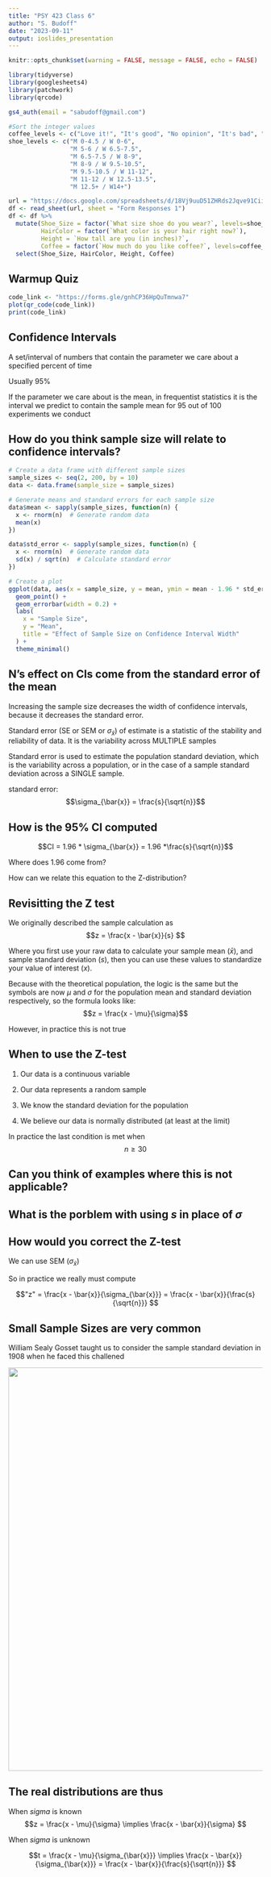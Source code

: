 ```yaml
---
title: "PSY 423 Class 6"
author: "S. Budoff"
date: "2023-09-11"
output: ioslides_presentation
---
```


```r
knitr::opts_chunk$set(warning = FALSE, message = FALSE, echo = FALSE)
```

```r
library(tidyverse)
library(googlesheets4)
library(patchwork)
library(qrcode)

gs4_auth(email = "sabudoff@gmail.com")

#Sort the integer values
coffee_levels <- c("Love it!", "It's good", "No opinion", "It's bad", "Ewwww!")
shoe_levels <- c("M 0-4.5 / W 0-6",
                 "M 5-6 / W 6.5-7.5",
                 "M 6.5-7.5 / W 8-9",
                 "M 8-9 / W 9.5-10.5",
                 "M 9.5-10.5 / W 11-12",
                 "M 11-12 / W 12.5-13.5",
                 "M 12.5+ / W14+")

url = "https://docs.google.com/spreadsheets/d/18Vj9uuD51ZHRds2Jqve91Cii_x46lJJl5ErrEwb4tKs/edit#gid=976217741"
df <- read_sheet(url, sheet = "Form Responses 1")
df <- df %>%
  mutate(Shoe_Size = factor(`What size shoe do you wear?`, levels=shoe_levels),
         HairColor = factor(`What color is your hair right now?`),
         Height = `How tall are you (in inches)?`,
         Coffee = factor(`How much do you like coffee?`, levels=coffee_levels)) %>%
  select(Shoe_Size, HairColor, Height, Coffee)
```

## Warmup Quiz

```r
code_link <- "https://forms.gle/gnhCP36HpQuTmnwa7"
plot(qr_code(code_link))
print(code_link)
```


## Confidence Intervals

A set/interval of numbers that contain the parameter we care about a specified percent of time

Usually 95%

If the parameter we care about is the mean, in frequentist statistics it is the interval we predict to contain the sample mean for 95 out of 100 experiments we conduct


## How do you think sample size will relate to confidence intervals?

```r
# Create a data frame with different sample sizes
sample_sizes <- seq(2, 200, by = 10)
data <- data.frame(sample_size = sample_sizes)

# Generate means and standard errors for each sample size
data$mean <- sapply(sample_sizes, function(n) {
  x <- rnorm(n)  # Generate random data
  mean(x)
})

data$std_error <- sapply(sample_sizes, function(n) {
  x <- rnorm(n)  # Generate random data
  sd(x) / sqrt(n)  # Calculate standard error
})

# Create a plot
ggplot(data, aes(x = sample_size, y = mean, ymin = mean - 1.96 * std_error, ymax = mean + 1.96 * std_error)) +
  geom_point() +
  geom_errorbar(width = 0.2) +
  labs(
    x = "Sample Size",
    y = "Mean",
    title = "Effect of Sample Size on Confidence Interval Width"
  ) +
  theme_minimal()
```

## N's effect on CIs come from the standard error of the mean

Increasing the sample size decreases the width of confidence intervals, because it decreases the standard error.

Standard error (SE or SEM or $\sigma_{\bar{x}}$) of estimate is a statistic of the stability and reliability of data. It is the variability across MULTIPLE samples

Standard error is used to estimate the population standard deviation, which is the variability across a population, or in the case of a sample standard deviation across a SINGLE sample.

standard error:
$$\sigma_{\bar{x}} = \frac{s}{\sqrt{n}}$$

## How is the 95% CI computed

$$CI = 1.96 * \sigma_{\bar{x}} = 1.96 *\frac{s}{\sqrt{n}}$$

Where does 1.96 come from?

How can we relate this equation to the Z-distribution?

## Revisitting the Z test

We originally described the sample calculation as $$z = \frac{x - \bar{x}}{s} $$ 

Where you first use your raw data to calculate your sample mean ($\bar{x}$), and sample standard deviation ($s$), then you can use these values to standardize your value of interest ($x$).

Because  with the theoretical population, the logic is the same but the symbols are now $\mu$ and $\sigma$ for the population mean and standard deviation respectively, so the formula looks like: $$z = \frac{x - \mu}{\sigma}$$

However, in practice this is not true

## When to use the Z-test

1) Our data is a continuous variable 

2) Our data represents a random sample

3) We know the standard deviation for the population

4) We believe our data is normally distributed (at least at the limit)

In practice the last condition is met when
$$n \geq 30$$

## Can you think of examples where this is not applicable?

## What is the porblem with using $s$ in place of $\sigma$


## How would you correct the Z-test

We can use SEM ($\sigma_{\bar{x}}$)

So in practice we really must compute

$$"z" = \frac{x - \bar{x}}{\sigma_{\bar{x}}} = \frac{x - \bar{x}}{\frac{s}{\sqrt{n}}} $$ 

## Small Sample Sizes are very common

William Sealy Gosset taught us to consider the sample standard deviation in 1908 when he faced this challened

![](/home/sam/Regis/PSY423/gosset.jpg){width=800px}

## The real distributions are thus

When $sigma$ is known
$$z = \frac{x - \mu}{\sigma} \implies \frac{x - \bar{x}}{\sigma} $$ 

When $sigma$ is unknown

$$t = \frac{x - \mu}{\sigma_{\bar{x}}} \implies \frac{x - \bar{x}}{\sigma_{\bar{x}}} = \frac{x - \bar{x}}{\frac{s}{\sqrt{n}}} $$ 
